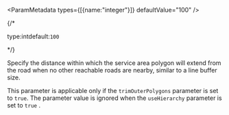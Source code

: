 
<ParamMetadata types={[{name:"integer"}]} defaultValue="100" />

{/* <p class="space-x-2"><span class="font-sm text-color-3">type:int</span><span class="font-bold text-[#6d29cc]">default:`100`</span></p> */}

Specify the distance within which the service area polygon will extend from the road when no other reachable roads are nearby, similar to a line buffer size. 

This parameter is applicable only if the `trimOuterPolygons`  parameter is set to `true`. The parameter value is ignored when the `useHierarchy` parameter is set to `true` . 

